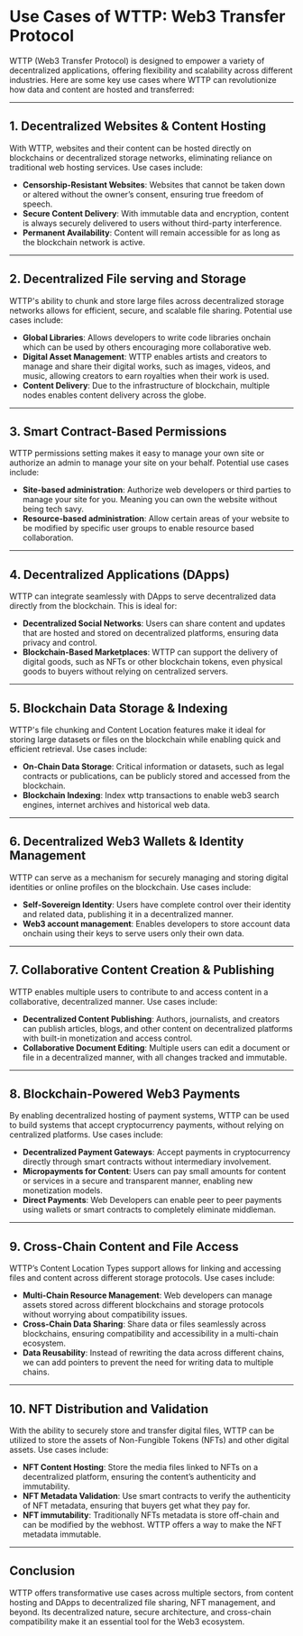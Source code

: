 # Use Cases of WTTP: Web3 Transfer Protocol

WTTP (Web3 Transfer Protocol) is designed to empower a variety of decentralized applications, offering flexibility and scalability across different industries. Here are some key use cases where WTTP can revolutionize how data and content are hosted and transferred:

---

## 1. **Decentralized Websites & Content Hosting**

With WTTP, websites and their content can be hosted directly on blockchains or decentralized storage networks, eliminating reliance on traditional web hosting services. Use cases include:

- **Censorship-Resistant Websites**: Websites that cannot be taken down or altered without the owner’s consent, ensuring true freedom of speech.
- **Secure Content Delivery**: With immutable data and encryption, content is always securely delivered to users without third-party interference.
- **Permanent Availability**: Content will remain accessible for as long as the blockchain network is active.
---

## 2. **Decentralized File serving and Storage**

WTTP's ability to chunk and store large files across decentralized storage networks allows for efficient, secure, and scalable file sharing. Potential use cases include:

- **Global Libraries**: Allows developers to write code libraries onchain which can be used by others encouraging more collaborative web.
- **Digital Asset Management**: WTTP enables artists and creators to manage and share their digital works, such as images, videos, and music, allowing creators to earn royalties when their work is used.
- **Content Delivery**: Due to the infrastructure of blockchain, multiple nodes enables content delivery across the globe.

---

## 3. **Smart Contract-Based Permissions**

WTTP permissions setting makes it easy to manage your own site or authorize an admin to manage your site on your behalf. Potential use cases include:

- **Site-based administration**: Authorize web developers or third parties to manage your site for you. Meaning you can own the website without being tech savy.
- **Resource-based administration**: Allow certain areas of your website to be modified by specific user groups to enable resource based collaboration. 

---

## 4. **Decentralized Applications (DApps)**

WTTP can integrate seamlessly with DApps to serve decentralized data directly from the blockchain. This is ideal for:

- **Decentralized Social Networks**: Users can share content and updates that are hosted and stored on decentralized platforms, ensuring data privacy and control.
- **Blockchain-Based Marketplaces**: WTTP can support the delivery of digital goods, such as NFTs or other blockchain tokens, even physical goods to buyers without relying on centralized servers.

---

## 5. **Blockchain Data Storage & Indexing**

WTTP's file chunking and Content Location features make it ideal for storing large datasets or files on the blockchain while enabling quick and efficient retrieval. Use cases include:

- **On-Chain Data Storage**: Critical information or datasets, such as legal contracts or publications, can be publicly stored and accessed from the blockchain.
- **Blockchain Indexing**: Index wttp transactions to enable web3 search engines, internet archives and historical web data.

---

## 6. **Decentralized Web3 Wallets & Identity Management**

WTTP can serve as a mechanism for securely managing and storing digital identities or online profiles on the blockchain. Use cases include:

- **Self-Sovereign Identity**: Users have complete control over their identity and related data, publishing it in a decentralized manner.
- **Web3 account management**: Enables developers to store account data onchain using their keys to serve users only their own data.

---

## 7. **Collaborative Content Creation & Publishing**

WTTP enables multiple users to contribute to and access content in a collaborative, decentralized manner. Use cases include:

- **Decentralized Content Publishing**: Authors, journalists, and creators can publish articles, blogs, and other content on decentralized platforms with built-in monetization and access control.
- **Collaborative Document Editing**: Multiple users can edit a document or file in a decentralized manner, with all changes tracked and immutable.

---

## 8. **Blockchain-Powered Web3 Payments**

By enabling decentralized hosting of payment systems, WTTP can be used to build systems that accept cryptocurrency payments, without relying on centralized platforms. Use cases include:

- **Decentralized Payment Gateways**: Accept payments in cryptocurrency directly through smart contracts without intermediary involvement.
- **Micropayments for Content**: Users can pay small amounts for content or services in a secure and transparent manner, enabling new monetization models.
- **Direct Payments**: Web Developers can enable peer to peer payments using wallets or smart contracts to completely eliminate middleman.
---

## 9. **Cross-Chain Content and File Access**

WTTP’s Content Location Types support allows for linking and accessing files and content across different storage protocols. Use cases include:

- **Multi-Chain Resource Management**: Web developers can manage assets stored across different blockchains and storage protocols without worrying about compatibility issues.
- **Cross-Chain Data Sharing**: Share data or files seamlessly across blockchains, ensuring compatibility and accessibility in a multi-chain ecosystem.
- **Data Reusability**: Instead of rewriting the data across different chains, we can add pointers to prevent the need for writing data to multiple chains.

---

## 10. **NFT Distribution and Validation**

With the ability to securely store and transfer digital files, WTTP can be utilized to store the assets of  Non-Fungible Tokens (NFTs) and other digital assets. Use cases include:

- **NFT Content Hosting**: Store the media files linked to NFTs on a decentralized platform, ensuring the content’s authenticity and immutability.
- **NFT Metadata Validation**: Use smart contracts to verify the authenticity of NFT metadata, ensuring that buyers get what they pay for.
- **NFT immutability**: Traditionally NFTs metadata is store off-chain and can be modified by the webhost. WTTP offers a way to make the NFT metadata immutable.

---

## Conclusion

WTTP offers transformative use cases across multiple sectors, from content hosting and DApps to decentralized file sharing, NFT management, and beyond. Its decentralized nature, secure architecture, and cross-chain compatibility make it an essential tool for the Web3 ecosystem.

